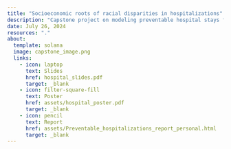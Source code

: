 ```yaml
---
title: "Socioeconomic roots of racial disparities in hospitalizations"
description: "Capstone project on modeling preventable hospital stays for SURE 2024 at CMU"
date: July 26, 2024
resources: "."
about:
  template: solana
  image: capstone_image.png
  links:
    - icon: laptop
      text: Slides
      href: hospital_slides.pdf
      target: _blank
    - icon: filter-square-fill
      text: Poster
      href: assets/hospital_poster.pdf
      target: _blank
    - icon: pencil
      text: Report
      href: assets/Preventable_hospitalizations_report_personal.html
      target: _blank
---
```

